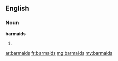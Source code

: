 ==English==

===Noun===
'''barmaids'''

# {{plural of|barmaid}}

[[ar:barmaids]]
[[fr:barmaids]]
[[mg:barmaids]]
[[my:barmaids]]